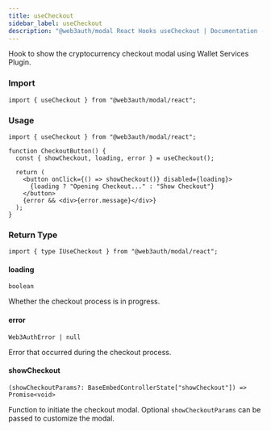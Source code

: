 ```yaml
---
title: useCheckout
sidebar_label: useCheckout
description: "@web3auth/modal React Hooks useCheckout | Documentation - Web3Auth"
---
```


Hook to show the cryptocurrency checkout modal using Wallet Services Plugin.

### Import

```tsx
import { useCheckout } from "@web3auth/modal/react";
```

### Usage

```tsx
import { useCheckout } from "@web3auth/modal/react";

function CheckoutButton() {
  const { showCheckout, loading, error } = useCheckout();

  return (
    <button onClick={() => showCheckout()} disabled={loading}>
      {loading ? "Opening Checkout..." : "Show Checkout"}
    </button>
    {error && <div>{error.message}</div>}
  );
}
```

### Return Type

```tsx
import { type IUseCheckout } from "@web3auth/modal/react";
```

#### loading

`boolean`

Whether the checkout process is in progress.

#### error

`Web3AuthError | null`

Error that occurred during the checkout process.

#### showCheckout

`(showCheckoutParams?: BaseEmbedControllerState["showCheckout"]) => Promise<void>`

Function to initiate the checkout modal. Optional `showCheckoutParams` can be passed to customize
the modal.
